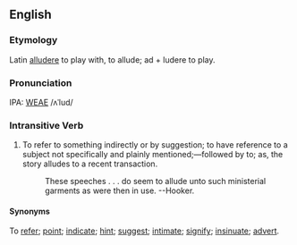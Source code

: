 ==English==
===Etymology===
Latin [[alludere]] to play with, to allude; ad + ludere to play.

===Pronunciation===
IPA: [[WEAE]] /ʌˈlud/

===Intransitive Verb===
# To refer to something indirectly or by suggestion; to have  reference to a subject not specifically and plainly  mentioned;&mdash;followed by to; as, the story alludes to a recent transaction.
#:    These speeches . . . do seem to allude unto such ministerial garments as were then in use. --Hooker.

====Synonyms====
To [[refer]]; [[point]]; [[indicate]]; [[hint]]; [[suggest]]; [[intimate]]; [[signify]]; [[insinuate]]; [[advert]].

<!-- material copied from Webster's Revised Unabridged Dictionary (1913) -->